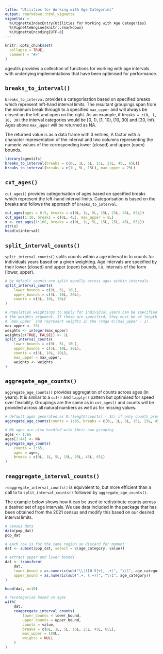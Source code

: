 ```yaml
---
title: "Utilities for Working with Age Categories"
output: rmarkdown::html_vignette
vignette: >
  %\VignetteIndexEntry{Utilities for Working with Age Categories}
  %\VignetteEngine{knitr::rmarkdown}
  %\VignetteEncoding{UTF-8}
---
```


```r
knitr::opts_chunk$set(
  collapse = TRUE,
  comment = "#>"
)
```

ageutils provides a collection of functions for working with age intervals with
underlying implementations that have been optimised for performance.

## `breaks_to_interval()`

`breaks_to_interval` provides a categorisation based on specified breaks which
represent left-hand interval limits. The resultant groupings span from the
minimum break through to a specified `max_upper` and will always be closed on
the left and open on the right. As an example, if `breaks = c(0, 1, 10, 30)` the
interval categories would be [0, 1), [1, 10), [10, 30) and [30, Inf). Ages above
`max_upper` will be returned as NA.

The returned value is as a data frame with 3 entries;
A factor with a character representation of the interval and two columns
representing the numeric values of the corresponding lower (closed) and upper
(open) bounds.

```r
library(ageutils)
breaks_to_interval(breaks = c(0L, 1L, 5L, 15L, 25L, 45L, 65L))
breaks_to_interval(breaks = c(1L, 5L, 15L), max_upper = 25L)
```

## `cut_ages()`

`cut_ages()` provides categorisation of ages based on specified breaks which
represent the left-hand interval limits. Categorisation is based on the breaks
and follows the approach of `breaks_to_interval`.

```r
cut_ages(ages = 0:9, breaks = c(0L, 1L, 5L, 15L, 25L, 45L, 65L))
cut_ages(1:10, breaks = c(0L, 4L), max_upper = 9L)
x <- cut_ages(1:100, breaks = c(0L, 1L, 5L, 15L, 25L, 45L, 65L))
str(x)
head(x$interval)
```

## `split_interval_counts()`

`split_interval_counts()` splits counts within a age interval in to counts for
individuals years based on a given weighting. Age intervals are specified by
their lower (closed) and upper (open) bounds, i.e. intervals of the form
[lower, upper).

```r
# by default counts are split equally across ages within intervals
split_interval_counts(
    lower_bounds = c(0L, 5L, 10L),
    upper_bounds = c(5L, 10L, 20L),
    counts = c(5L, 10L, 30L)
)

# Population weightings to apply for individual years can be specified by
# the weights argument. If these are specified, they must be of length
# `max_upper` and represent weights in the range 0:(max_upper - 1).
max_upper <- 20L
weights <- integer(max_upper)
weights[c(TRUE, FALSE)] <- 1L
split_interval_counts(
    lower_bounds = c(0L, 5L, 10L),
    upper_bounds = c(5L, 10L, 20L),
    counts = c(5L, 10L, 30L),
    max_upper = max_upper,
    weights <- weights
)
```

## `aggregate_age_counts()`

`aggregate_age_counts()` provides aggregation of counts across ages (in years).
It is similar to a `cut()` and `tapply()` pattern but optimised for speed over
flexibility. Groupings are the same as in `cut_ages()` and counts will
be provided across all natural numbers as well as for missing values.

```r
# default ages generated as 0:(length(counts) - 1L) if only counts provided.
aggregate_age_counts(counts = 1:65, breaks = c(0L, 1L, 5L, 15L, 25L, 45L, 65L))

# NA ages are also handled with their own grouping
ages <- 1:65
ages[1:44] <- NA
aggregate_age_counts(
    counts = 1:65,
    ages = ages,
    breaks = c(0L, 1L, 5L, 15L, 25L, 45L, 65L)
)
```

## `reaggregate_interval_counts()`

`reaggregate_interval_counts()` is equivalent to, but more efficient than a call
to to `split_interval_counts()` followed by `aggregate_age_counts()`.

The example below shows how it can be used to redistribute counts across a
desired set of age intervals. We use data included in the package that has been
obtained from the 2021 census and modify this based on our desired interval
limits. 

```r
# census data
data(pop_dat)
pop_dat

# each row is for the same region so discard for moment
dat <- subset(pop_dat, select = c(age_category, value))

# extract upper and lower bounds
dat <- transform(
    dat,
    lower_bound = as.numeric(sub("\\[([0-9]+), .+)", "\\1", age_category)),
    upper_bound = as.numeric(sub(".+, (.+))", "\\1", age_category))
)

head(dat, n=10)

# recategorise based on ages
with(
    dat,
    reaggregate_interval_counts(
        lower_bounds = lower_bound,
        upper_bounds = upper_bound,
        counts = value,
        breaks = c(0L, 1L, 5L, 15L, 25L, 45L, 65L),
        max_upper = 100L,
        weights = NULL
    )
)
```
